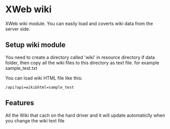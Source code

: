 =XWeb wiki=
XWeb wiki module. You can easily load and coverts wiki data from the server side.

== Setup wiki module ==
You need to create a directory called 'wiki' in resource directory if data folder, then copy all the wiki files to this directory as text file. 
for example sample_test.txt

You can load wiki HTML file like this:
<pre>
/api?api=wiki&html=sample_test
</pre>

== Features ==
All the Wiki that cach on the hard driver and it will update automaticlly when you change the wiki text file
